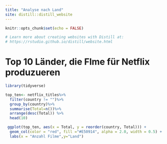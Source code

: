 ```yaml
---
title: "Analyse nach Land"
site: distill::distill_website
---
```


```r
knitr::opts_chunk$set(echo = FALSE)

# Learn more about creating websites with Distill at:
# https://rstudio.github.io/distill/website.html

```

# Top 10 Länder, die Flme für Netflix produzueren


```r
library(tidyverse)

top_ten<- netflix_titles%>% 
  filter(country != "")%>%
  group_by(country)%>%
  summarise(Total=n())%>%
  arrange(desc(Total)) %>% 
  head(10)

 ggplot(top_ten, aes(x = Total, y = reorder(country, Total))) +
  geom_col(color = "red", fill ="#E50914", alpha = 2.0, width = 0.5) +
  labs(x = "Anzahl Filme",y="Land")
```

